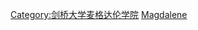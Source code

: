 {{Commonscat|Alumni of Magdalene College, Cambridge}}

[[Category:剑桥大学麦格达伦学院|Category:剑桥大学麦格达伦学院]]
[[Category:剑桥大学各学院校友|Magdalene]]
